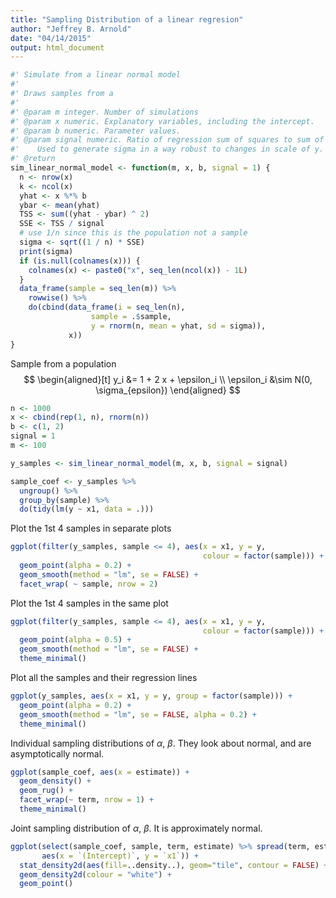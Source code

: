 ```yaml
---
title: "Sampling Distribution of a linear regresion"
author: "Jeffrey B. Arnold"
date: "04/14/2015"
output: html_document
---
```


```r
#' Simulate from a linear normal model
#'
#' Draws samples from a 
#' 
#' @param m integer. Number of simulations
#' @param x numeric. Explanatory variables, including the intercept.
#' @param b numeric. Parameter values.
#' @param signal numeric. Ratio of regression sum of squares to sum of squared errors.
#'    Used to generate sigma in a way robust to changes in scale of y.
#' @return 
sim_linear_normal_model <- function(m, x, b, signal = 1) {
  n <- nrow(x)
  k <- ncol(x)
  yhat <- x %*% b
  ybar <- mean(yhat)
  TSS <- sum((yhat - ybar) ^ 2)
  SSE <- TSS / signal
  # use 1/n since this is the population not a sample
  sigma <- sqrt((1 / n) * SSE)
  print(sigma)
  if (is.null(colnames(x))) {
    colnames(x) <- paste0("x", seq_len(ncol(x)) - 1L)
  }
  data_frame(sample = seq_len(m)) %>%
    rowwise() %>%
    do(cbind(data_frame(i = seq_len(n),
                  sample = .$sample,
                  y = rnorm(n, mean = yhat, sd = sigma)),
             x))
}
```

Sample from a population 
$$
\begin{aligned}[t]
y_i &= 1 + 2 x + \epsilon_i \\
\epsilon_i &\sim N(0, \sigma_{epsilon})
\end{aligned}
$$
```r
n <- 1000
x <- cbind(rep(1, n), rnorm(n))
b <- c(1, 2)
signal = 1
m <- 100

y_samples <- sim_linear_normal_model(m, x, b, signal = signal)

sample_coef <- y_samples %>%
  ungroup() %>%
  group_by(sample) %>%
  do(tidy(lm(y ~ x1, data = .)))
```


Plot the 1st 4 samples in separate plots
```r
ggplot(filter(y_samples, sample <= 4), aes(x = x1, y = y,
                                           colour = factor(sample))) +
  geom_point(alpha = 0.2) +
  geom_smooth(method = "lm", se = FALSE) +
  facet_wrap( ~ sample, nrow = 2)
```


Plot the 1st 4 samples in the same plot
```r
ggplot(filter(y_samples, sample <= 4), aes(x = x1, y = y,
                                           colour = factor(sample))) +
  geom_point(alpha = 0.5) +
  geom_smooth(method = "lm", se = FALSE) +
  theme_minimal()
```

Plot all the samples and their regression lines
```r
ggplot(y_samples, aes(x = x1, y = y, group = factor(sample))) +
  geom_point(alpha = 0.2) +
  geom_smooth(method = "lm", se = FALSE, alpha = 0.2) +
  theme_minimal()
```

Individual sampling distributions of $\alpha$, $\beta$.
They look about normal, and are asymptotically normal.
```r
ggplot(sample_coef, aes(x = estimate)) +
  geom_density() +
  geom_rug() +
  facet_wrap(~ term, nrow = 1) +
  theme_minimal()
```

Joint sampling distribution of $\alpha$, $\beta$. It is approximately normal.
```r
ggplot(select(sample_coef, sample, term, estimate) %>% spread(term, estimate),
       aes(x = `(Intercept)`, y = `x1`)) +
  stat_density2d(aes(fill=..density..), geom="tile", contour = FALSE) +
  geom_density2d(colour = "white") +
  geom_point()

```
